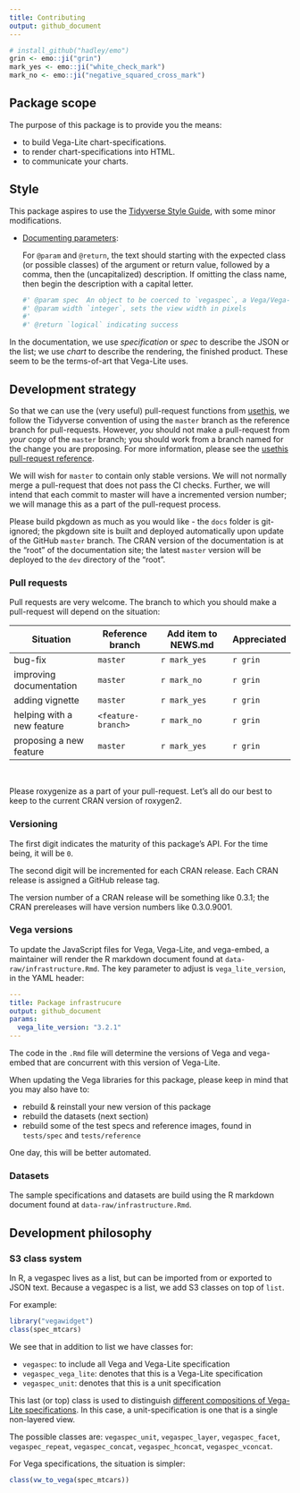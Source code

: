 ```yaml
---
title: Contributing
output: github_document
---
```


```r
# install_github("hadley/emo")
grin <- emo::ji("grin")
mark_yes <- emo::ji("white_check_mark")
mark_no <- emo::ji("negative_squared_cross_mark")
```

## Package scope

The purpose of this package is to provide you the means:

- to build Vega-Lite chart-specifications.
- to render chart-specifications into HTML.
- to communicate your charts.

## Style

This package aspires to use the [Tidyverse Style Guide](http://style.tidyverse.org), with some minor modifications.

- [Documenting parameters](http://style.tidyverse.org/code-documentation.html#documenting-parameters):

   For `@param` and `@return`, the text should starting with the expected class (or possible classes) of the argument or return value, followed by a comma, then the (uncapitalized) description. If omitting the class name, then begin the description with a capital letter.

   ```r
   #' @param spec  An object to be coerced to `vegaspec`, a Vega/Vega-Lite specification
   #' @param width `integer`, sets the view width in pixels
   #'
   #' @return `logical` indicating success
   ```

In the documentation, we use *specification* or *spec* to describe the JSON or the list; we use *chart* to describe the rendering, the finished product. These seem to be the terms-of-art that Vega-Lite uses.

## Development strategy

So that we can use the (very useful) pull-request functions from [usethis](https://usethis.r-lib.org/), we follow the Tidyverse convention of using the `master` branch as the reference branch for pull-requests. However, *you* should not make a pull-request from *your* copy of the `master` branch; you should work from a branch named for the change you are proposing. For more information, please see the [usethis pull-request reference](https://usethis.r-lib.org/reference/pr_init.html).

We will wish for `master` to contain only stable versions. We will not normally merge a pull-request that does not pass the CI checks. Further, we will intend that each commit to master will have a incremented version number; we will manage this as a part of the pull-request process.

Please build pkgdown as much as you would like - the `docs` folder is git-ignored; the pkgdown site is built and deployed automatically upon update of the GitHub `master` branch. The CRAN version of the documentation is at the "root" of the documentation site; the latest `master` version will be deployed to the `dev` directory of the "root".

### Pull requests

Pull requests are very welcome. The branch to which you should make a pull-request will depend on the situation:

Situation                  | Reference branch     | Add item to NEWS.md      | Appreciated
-------------------------- | -------------------- | ------------------------ | -----------
bug-fix                    | `master`             | `r mark_yes`             | `r grin`
improving documentation    | `master`             | `r mark_no`              | `r grin`
adding vignette            | `master`             | `r mark_yes`             | `r grin`
helping with a new feature | `<feature-branch>`   | `r mark_no`              | `r grin`
proposing a new feature    | `master`             | `r mark_yes`             | `r grin`

<br>

Please roxygenize as a part of your pull-request. Let's all do our best to keep to the current CRAN version of roxygen2.

### Versioning

The first digit indicates the maturity of this package's API. For the time being, it will be `0`.

The second digit will be incremented for each CRAN release. Each CRAN release is assigned a GitHub release tag. 

The version number of a CRAN release will be something like 0.3.1; the CRAN prereleases will have version numbers like 0.3.0.9001.



### Vega versions 

To update the JavaScript files for Vega, Vega-Lite, and vega-embed, a maintainer will render the R markdown document found at `data-raw/infrastructure.Rmd`. The key parameter to adjust is `vega_lite_version`, in the YAML header:

```yaml
---
title: Package infrastrucure
output: github_document
params:
  vega_lite_version: "3.2.1"
---
```

The code in the `.Rmd` file will determine the versions of Vega and vega-embed that are concurrent with this version of Vega-Lite.

When updating the Vega libraries for this package, please keep in mind that you may also have to:

- rebuild & reinstall your new version of this package
- rebuild the datasets (next section)
- rebuild some of the test specs and reference images, found in `tests/spec` and `tests/reference`

One day, this will be better automated.

### Datasets

The sample specifications and datasets are build using the R markdown document found at `data-raw/infrastructure.Rmd`. 

## Development philosophy

### S3 class system

In R, a vegaspec lives as a list, but can be imported from or exported to JSON text. Because a vegaspec is a list, we add S3 classes on top of `list`.

For example:

```r
library("vegawidget")
class(spec_mtcars)
```

We see that in addition to list we have classes for:

- `vegaspec`: to include all Vega and Vega-Lite specification
- `vegaspec_vega_lite`: denotes that this is a Vega-Lite specification
- `vegaspec_unit`: denotes that this is a unit specification 

This last (or top) class is used to distinguish [different compositions of Vega-Lite specifications](https://vega.github.io/vega-lite/docs/composition.html). In this case, a unit-specification is one that is a single non-layered view. 

The possible classes are: `vegaspec_unit`, `vegaspec_layer`, `vegaspec_facet`, `vegaspec_repeat`, `vegaspec_concat`, `vegaspec_hconcat`, `vegaspec_vconcat`. 

For Vega specifications, the situation is simpler:

```r
class(vw_to_vega(spec_mtcars))
```
